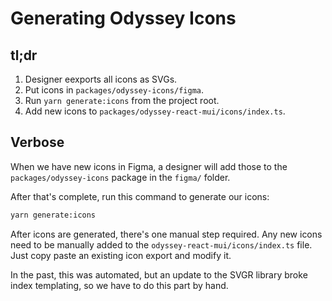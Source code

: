 
<Meta title="Contributing/Generating Icons" />

# Generating Odyssey Icons

## tl;dr

1. Designer eexports all icons as SVGs.
2. Put icons in `packages/odyssey-icons/figma`.
3. Run `yarn generate:icons` from the project root.
4. Add new icons to `packages/odyssey-react-mui/icons/index.ts`.

## Verbose

When we have new icons in Figma, a designer will add those to the `packages/odyssey-icons` package in the `figma/` folder.

After that's complete, run this command to generate our icons:

```sh
yarn generate:icons
```

After icons are generated, there's one manual step required. Any new icons need to be manually added to the `odyssey-react-mui/icons/index.ts` file. Just copy paste an existing icon export and modify it.

In the past, this was automated, but an update to the SVGR library broke index templating, so we have to do this part by hand.
